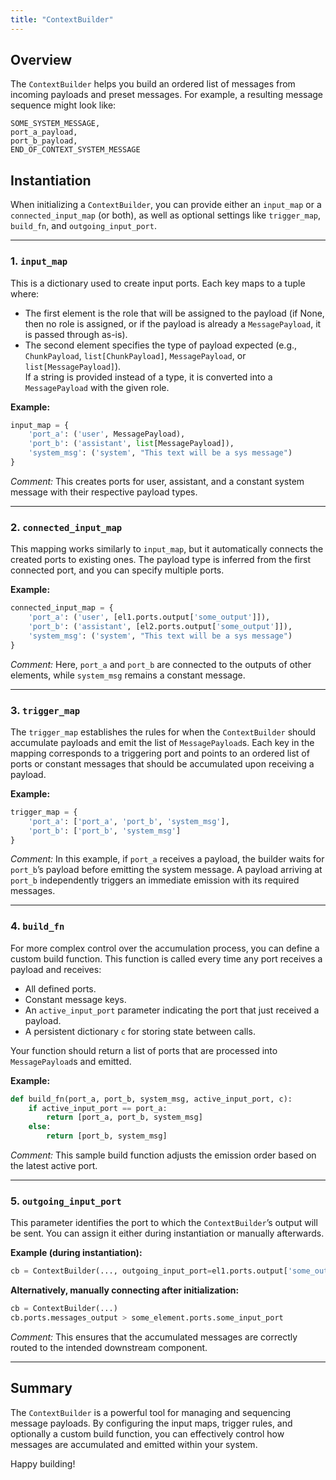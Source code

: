 ```yaml
---
title: "ContextBuilder"
---
```


## Overview

The `ContextBuilder` helps you build an ordered list of messages from incoming payloads and preset messages. For example, a resulting message sequence might look like:


```
SOME_SYSTEM_MESSAGE,
port_a_payload,
port_b_payload,
END_OF_CONTEXT_SYSTEM_MESSAGE
```


## Instantiation

When initializing a `ContextBuilder`, you can provide either an `input_map` or a `connected_input_map` (or both), as well as optional settings like `trigger_map`, `build_fn`, and `outgoing_input_port`.

---

### 1. `input_map`

This is a dictionary used to create input ports. Each key maps to a tuple where:

- The first element is the role that will be assigned to the payload (if None, then no role is assigned, or if the payload is already a `MessagePayload`, it is passed through as-is).
- The second element specifies the type of payload expected (e.g., `ChunkPayload`, `list[ChunkPayload]`, `MessagePayload`, or `list[MessagePayload]`).  
  If a string is provided instead of a type, it is converted into a `MessagePayload` with the given role.

**Example:**

```python
input_map = {
    'port_a': ('user', MessagePayload),
    'port_b': ('assistant', list[MessagePayload]),
    'system_msg': ('system', "This text will be a sys message")
}
```

*Comment:* This creates ports for user, assistant, and a constant system message with their respective payload types.

---

### 2. `connected_input_map`

This mapping works similarly to `input_map`, but it automatically connects the created ports to existing ones. The payload type is inferred from the first connected port, and you can specify multiple ports.

**Example:**

```python
connected_input_map = {
    'port_a': ('user', [el1.ports.output['some_output']]),
    'port_b': ('assistant', [el2.ports.output['some_output']]),
    'system_msg': ('system', "This text will be a sys message")
}
```

*Comment:* Here, `port_a` and `port_b` are connected to the outputs of other elements, while `system_msg` remains a constant message.

---

### 3. `trigger_map`

The `trigger_map` establishes the rules for when the `ContextBuilder` should accumulate payloads and emit the list of `MessagePayload`s. Each key in the mapping corresponds to a triggering port and points to an ordered list of ports or constant messages that should be accumulated upon receiving a payload.

**Example:**

```python
trigger_map = {
    'port_a': ['port_a', 'port_b', 'system_msg'],
    'port_b': ['port_b', 'system_msg']
}
```

*Comment:* In this example, if `port_a` receives a payload, the builder waits for `port_b`'s payload before emitting the system message. A payload arriving at `port_b` independently triggers an immediate emission with its required messages.

---

### 4. `build_fn`

For more complex control over the accumulation process, you can define a custom build function. This function is called every time any port receives a payload and receives:

- All defined ports.
- Constant message keys.
- An `active_input_port` parameter indicating the port that just received a payload.
- A persistent dictionary `c` for storing state between calls.

Your function should return a list of ports that are processed into `MessagePayload`s and emitted.

**Example:**

```python
def build_fn(port_a, port_b, system_msg, active_input_port, c):
    if active_input_port == port_a:
        return [port_a, port_b, system_msg]
    else:
        return [port_b, system_msg]
```

*Comment:* This sample build function adjusts the emission order based on the latest active port.

---

### 5. `outgoing_input_port`

This parameter identifies the port to which the `ContextBuilder`'s output will be sent. You can assign it either during instantiation or manually afterwards.

**Example (during instantiation):**

```python
cb = ContextBuilder(..., outgoing_input_port=el1.ports.output['some_output'])
```

**Alternatively, manually connecting after initialization:**

```python
cb = ContextBuilder(...)
cb.ports.messages_output > some_element.ports.some_input_port
```

*Comment:* This ensures that the accumulated messages are correctly routed to the intended downstream component.

---

## Summary

The `ContextBuilder` is a powerful tool for managing and sequencing message payloads. By configuring the input maps, trigger rules, and optionally a custom build function, you can effectively control how messages are accumulated and emitted within your system.

Happy building!